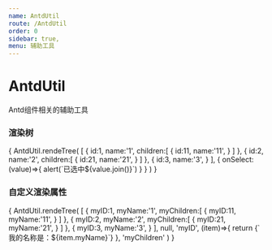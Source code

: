 ```yaml
---
name: AntdUtil
route: /AntdUtil
order: 0
sidebar: true,
menu: 辅助工具
---
```





# AntdUtil
Antd组件相关的辅助工具

### 渲染树
<Playground>
  <div>
    {
      AntdUtil.rendeTree(
        [
          {
            id:1,
            name:'1',
            children:[
              {
                id:11,
                name:'11',
              }
            ]
          },
          {
            id:2,
            name:'2',
            children:[
              {
                id:21,
                name:'21',
              }
            ]
          },
          {
            id:3,
            name:'3',
          }
        ],
        {
          onSelect:(value)=>{
            alert(`已选中${value.join()}`)
          }
        }
      )
    }
  </div>
</Playground>

### 自定义渲染属性
<Playground>
  <div>
    {
      AntdUtil.rendeTree(
        [
          {
            myID:1,
            myName:'1',
            myChildren:[
              {
                myID:11,
                myName:'11',
              }
            ]
          },
          {
            myID:2,
            myName:'2',
            myChildren:[
              {
                myID:21,
                myName:'21',
              }
            ]
          },
          {
            myID:3,
            myName:'3',
          }
        ],
        null,
        'myID',
        (item)=>{
          return <span style={{color:'red'}}>{`我的名称是：${item.myName}`}</span>
        },
        'myChildren'
      )
    }
  </div>
</Playground>
